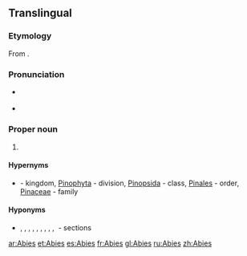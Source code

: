 {{also|abies}}
==Translingual==
{{wikipedia}}
{{wikispecies}}

===Etymology===
From {{der|mul|la|abies||silver fir}}.

===Pronunciation===
* {{a|US}} {{IPA|/ˈeɪ.biˌiz/|/ˈæ.biˌiz/|lang=mul}}
* {{hyphenation|A|bi|es|lang=mul}}

===Proper noun===
{{taxoninfl|i=1|g=f}}

# {{taxon|genus|family|Pinaceae|certain [[coniferous]] trees, the [[fir]]s|nodot=1}}

====Hypernyms====
* {{sense|genus}} {{l|mul|Plantae}} - kingdom, [[Pinophyta]] - division, [[Pinopsida]] - class, [[Pinales]] - order, [[Pinaceae]] - family

====Hyponyms====
* {{sense|genus}} {{taxlink|Abies sect. Abies|section|noshow=1}}, {{taxlink|Abies sect. Amabilis|section|noshow=1}}, {{taxlink|Abies sect. Balsamea|section|noshow=1}}, {{taxlink|Abies sect. Bracteata|section|noshow=1}}, {{taxlink|Abies sect. Grandis|section|noshow=1}}, {{taxlink|Abies sect. Momi|section|noshow=1}}, {{taxlink|Abies sect. Nobilis|section|noshow=1}}, {{taxlink|Abies sect. Oiamel|section|noshow=1}}, {{taxlink|Abies sect. Piceaster|section|noshow=1}}, {{taxlink|Abies sect. Pseudopicea|section|noshow=1}}&nbsp;- sections

[[ar:Abies]]
[[et:Abies]]
[[es:Abies]]
[[fr:Abies]]
[[gl:Abies]]
[[ru:Abies]]
[[zh:Abies]]